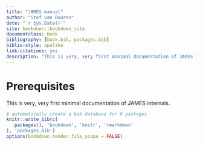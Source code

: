 ```yaml
--- 
title: "JAMES manual"
author: "Stef van Buuren"
date: "`r Sys.Date()`"
site: bookdown::bookdown_site
documentclass: book
bibliography: [book.bib, packages.bib]
biblio-style: apalike
link-citations: yes
description: "This is very, very first minimal documentation of JAMES internals."
---
```


# Prerequisites

This is very, very first minimal documentation of JAMES internals.

```r
# automatically create a bib database for R packages
knitr::write_bib(c(
  .packages(), 'bookdown', 'knitr', 'rmarkdown'
), 'packages.bib')
options(bookdown.render.file_scope = FALSE)
```
